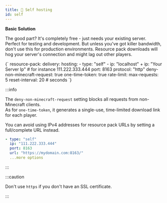 ```yaml
---
title: 🛜 Self hosting
id: self
---
```



<Highlight color="#1877F2">**Basic Solution**</Highlight>

The good part? It's completely free - just needs your existing server. Perfect for testing and development. But unless you've got killer bandwidth, don't use this for production environments. Resource pack downloads will hog your server's connection and might lag out other players.

<DiffViewer>
{`
resource-pack:
    delivery:
      hosting:
        - type: "self"
-       ip: "localhost"
+       ip: "Your Server Ip" # for instance 111.222.333.444
          port: 8163
          protocol: "http"
          deny-non-minecraft-request: true
          one-time-token: true
          rate-limit:
            max-requests: 5
            reset-interval: 20 # seconds
`}
</DiffViewer>

:::info

The `deny-non-minecraft-request` setting blocks all requests from non-Minecraft clients. \
As for `one-time-token`, it generates a single-use, time-limited download link for each player.

You can avoid using IPv4 addresses for resource pack URLs by setting a full/complete URL instead.
```yaml
- type: "self"
  ip: "111.222.333.444"
  port: 8163
  url: "https://mydomain.com:8163/"
  ...more options
```

:::

:::caution

Don't use `https` if you don't have an SSL certificate.

:::
